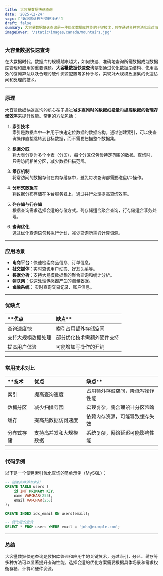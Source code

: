 ```yaml
---
title: 大容量数据快速查询
date: '2025-02-24'
tags: ['数据库处理与管理技术']
draft: false
summary: 大容量数据快速查询是一种优化数据库性能的关键技术，旨在通过多种方法实现对海量数据的高效检索和访问。
imageCover: '/static/images/canada/mountains.jpg'
---
```


### 大容量数据快速查询

在大数据时代，数据库的规模越来越大，如何快速、准确地查询所需数据成为数据库管理和应用的重要课题。**大容量数据快速查询**是指通过优化数据库结构、使用高效的查询算法以及合理的硬件资源配置等多种手段，实现对大规模数据集的快速访问和处理的技术。

---

### 原理

大容量数据快速查询的核心在于通过**减少查询时的数据扫描量**和**提高数据的物理存储效率**来提升性能。常用的方法包括：

1. **索引技术**  
   索引是数据库中一种用于快速定位数据的数据结构。通过创建索引，可以使查询操作直接跳转到目标数据，而不需要扫描整个数据集。

2. **数据分区**  
   将大表分割为多个小表（分区），每个分区仅包含特定范围的数据。查询时，只需访问相关分区，减少数据扫描范围。

3. **缓存机制**  
   将常访问的数据存储在内存缓存中，避免每次查询都需要磁盘I/O操作。

4. **分布式数据库**  
   将数据分布存储在多台服务器上，通过并行处理提高查询效率。

5. **列存储与行存储**  
   根据查询需求选择合适的存储方式。列存储适合聚合查询，行存储适合事务处理。

6. **查询优化**  
   通过优化查询语句和执行计划，减少查询所需的计算资源。

---

### 应用场景

- **电商平台**：快速检索商品信息、订单信息。
- **社交媒体**：实时查询用户动态、好友关系等。
- **数据分析**：支持大规模数据集的聚合查询和统计分析。
- **物联网**：快速处理传感器产生的海量数据。
- **金融系统：** 实时查询交易记录、账户信息。

---

### 优缺点

| \*\*优点           | 缺点\*\*                   |
| :----------------- | :------------------------- |
| 查询速度快         | 索引占用额外存储空间       |
| 支持大规模数据处理 | 部分优化技术需额外硬件支持 |
| 提高用户体验       | 可能增加写操作的开销       |

---

### 常用技术对比

| \*\*技术   | 优点                   | 缺点\*\*                         |
| :--------- | :--------------------- | :------------------------------- |
| 索引       | 提高查询速度           | 占用额外存储空间，降低写操作性能 |
| 数据分区   | 减少扫描范围           | 实现复杂，需合理设计分区策略     |
| 缓存       | 提高热数据访问速度     | 依赖内存资源，可能导致缓存失效   |
| 分布式存储 | 支持高并发和大规模数据 | 系统复杂，网络延迟可能影响性能   |

---

### 代码示例

以下是一个使用索引优化查询的简单示例（MySQL）：

```sql
-- 创建表并添加索引
CREATE TABLE users (
    id INT PRIMARY KEY,
    name VARCHAR(255),
    email VARCHAR(255)
);

CREATE INDEX idx_email ON users(email);

-- 优化后的查询
SELECT * FROM users WHERE email = 'john@example.com';
```

---

### 总结

大容量数据快速查询是数据库管理和应用中的关键技术，通过索引、分区、缓存等多种方法可以显著提升查询性能。选择合适的优化方案需要根据具体场景和需求权衡存储、计算和硬件资源。
